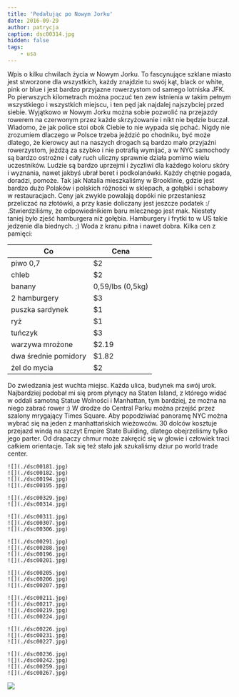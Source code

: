 ```yaml
---
title: 'Pedałując po Nowym Jorku'
date: 2016-09-29
author: patrycja
caption: dsc00314.jpg
hidden: false
tags: 
    - usa
---
```



Wpis o kilku chwilach życia w Nowym Jorku. To fascynujące szklane miasto jest stworzone dla wszystkich, każdy znajdzie tu swój kąt, black or white, pink or blue i jest bardzo przyjazne rowerzystom od samego lotniska JFK. Po pierwszych kilometrach można poczuć ten zew istnienia w takim pełnym wszystkiego i wszystkich miejscu, i ten pęd jak najdalej najszybciej przed siebie. Wyjątkowo w Nowym Jorku można sobie pozwolić na przejazdy rowerem na czerwonym przez każde skrzyżowanie i nikt nie będzie buczał. Wiadomo, że jak police stoi obok Ciebie to nie wypada się pchać. Nigdy nie zrozumiem dlaczego w Polsce trzeba jeździć po chodniku, być może dlatego, że kierowcy aut na naszych drogach są bardzo mało przyjaźni rowerzystom, jeżdżą za szybko i nie potrafią wymijać, a w NYC samochody są bardzo ostrożne i cały ruch uliczny sprawnie działa pomimo wielu uczestników.
Ludzie są bardzo uprzejmi i życzliwi dla każdego koloru skóry i wyznania, nawet jakbyś ubrał beret i podkolanówki. Każdy chętnie pogada, doradzi, pomoże. Tak jak Natalia mieszkaliśmy w Brooklinie, gdzie jest bardzo dużo Polaków i polskich różności w sklepach, a gołąbki i schabowy w restauracjach. Ceny jak zwykle powalają dopóki nie przestaniesz przeliczać na złotówki, a przy kasie doliczany jest jeszcze podatek :/ .Stwierdziliśmy, że odpowiednikiem baru mlecznego jest mak. Niestety taniej było zjeść hamburgera niż gołębia. Hamburgery i frytki to w US takie jedzenie dla biednych. ;) Woda z kranu pitna i nawet dobra. 
Kilka cen z pamięci:

|Co|Cena
|---|---|
|piwo 0,7 | $2
|chleb | $2
|banany | 0,59/lbs (0,5kg)
|2 hamburgery | $3
|puszka sardynek | $1
|ryż | $1
|tuńczyk | $3
|warzywa mrożone | $2.19
|dwa średnie pomidory | $1.82
|żel do mycia | $2

Do zwiedzania  jest wuchta miejsc. Każda ulica, budynek ma swój urok. Najbardziej podobał mi się prom płynący na Staten Island, z którego widać w oddali samotną Statue Wolności i Manhattan, tym bardziej, że można na niego zabrać rower :) W drodze do Central Parku można przejść przez szalony mrygający Times Square. Aby popodziwiać panoramę NYC można wybrać się na jeden z manhattańskich wieżowców. 30 dolców kosztuje przejazd windą na szczyt Empire State Building, dlatego obejrzeliśmy tylko jego parter. Od drapaczy chmur może zakręcić się w głowie i człowiek traci całkiem orientacje. Tak się też stało jak szukaliśmy dziur po world trade center. 


```grid|4
![](./dsc00181.jpg)
![](./dsc00182.jpg)
![](./dsc00194.jpg)
![](./dsc00195.jpg)
```
```grid|2
![](./dsc00329.jpg)
![](./dsc00314.jpg)
```
```grid|3
![](./dsc00311.jpg)
![](./dsc00307.jpg)
![](./dsc00306.jpg)
```
```grid|4
![](./dsc00291.jpg)
![](./dsc00288.jpg)
![](./dsc00196.jpg)
![](./dsc00201.jpg)
```
```grid|3
![](./dsc00205.jpg)
![](./dsc00206.jpg)
![](./dsc00207.jpg)
```
```grid|4
![](./dsc00211.jpg)
![](./dsc00217.jpg)
![](./dsc00219.jpg)
![](./dsc00224.jpg)
```
```grid|3
![](./dsc00226.jpg)
![](./dsc00231.jpg)
![](./dsc00227.jpg)
```
```grid|4
![](./dsc00236.jpg)
![](./dsc00242.jpg)
![](./dsc00259.jpg)
![](./dsc00267.jpg)
```
![](./dsc00265.jpg)